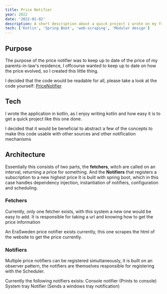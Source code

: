 ```yaml
---
title: Price Notifier
year: 2022
date: '2022-01-02'
description: A short description about a quick project i wrote on my free time
tech: ['Kotlin', 'Spring Boot', 'web-scraping', 'Modular design']
---
```

## Purpose
The purpose of the price notifier was to keep up to date of the price of my parents-in-law's residence, I offcourse wanted to keep up to date on
how the price evolved, so I created this little thing.

I decided that the code would be readable for all, please take a look at the code yourself: [PriceNotifier](https://github.com/lukashermansson/priceNotifier)

## Tech
I wrote the application in kotlin, as I enjoy writing kotlin and how easy it is to get a quick project like this one done.

I decided that it would be beneficial to abstract a few of the concepts to make this code usable with other sources and other notification mechanisms


## Architecture
Essentially this consists of two parts, the **fetchers**, witch are called on an interval, returning a price for something.
And the **Notifiers** that registers a subscription to a new highest price
It is built with spring boot, which in this case handles dependency injection, instantiation of notifiers, configuration and scheduling.

### Fetchers
Currently, only one fetcher exists, with this system a new one would be easy to add.
It is responsible for taking a url and knowing how to get the price information

An EraSweden price notifier exists currently, this one scrapes the html of the website to get the price currently.

### Notifiers
Multiple price notifiers can be registered simultaneously, it is built on an observer pattern, the notifiers are themselves responsible for registering with the Scheduler.

Currently the following notifiers exists:
Console notifier (Prints to console)
System tray Notifier (Sends a windows tray notification)
